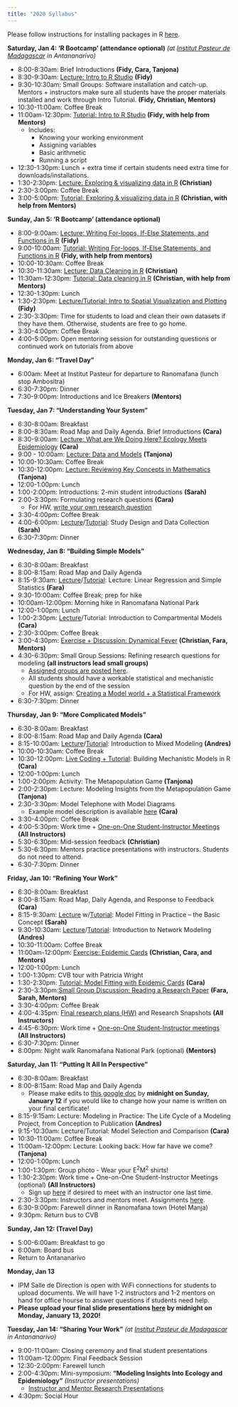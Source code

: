 ```yaml
---
title: "2020 Syllabus"
---
```


Please follow instructions for installing packages in R [here](E2M2-2018/E2M2_InstallPackages.html).


**Saturday, Jan 4: ‘R Bootcamp’ (attendance optional)** *(at [Institut Pasteur de Madagascar](http://www.pasteur.mg/) in Antananarivo)*

* 8:00-8:30am: Brief Introductions __(Fidy, Cara, Tanjona)__
* 8:30-9:30am: [Lecture: Intro to R Studio](E2M2-2020/Lectures/E2M2_2020_Rbasics.pdf) __(Fidy)__
* 9:30-10:30am: Small Groups: Software installation and catch-up. Mentors + instructors make sure all students have the proper materials installed and work through Intro Tutorial. __(Fidy, Christian, Mentors)__
* 10:30-11:00am: Coffee Break
* 11:00am-12:30pm: [Tutorial: Intro to R Studio](E2M2-2020/Tutorials/E2M2_2020_Rbasics.R)  __(Fidy, with help from Mentors)__
  * Includes:
      * Knowing your working environment
      * Assigning variables
      * Basic arithmetic
      * Running a script
* 12:30-1:30pm: Lunch + extra time if certain students need extra time for downloads/installations.
* 1:30-2:30pm: [Lecture: Exploring & visualizing data in R](E2M2-2020/Lectures/DataVisualization.pdf) __(Christian)__
* 2:30-3:00pm: Coffee Break 
* 3:00-5:00pm: [Tutorial: Exploring & visualizing data in R](E2M2-2020/Tutorials/DataVisualizing.zip) __(Christian, with help from Mentors)__

**Sunday, Jan 5: ‘R Bootcamp’ (attendance optional)** 

* 8:00-9:00am: [Lecture: Writing For-loops, If-Else Statements, and Functions in R](E2M2-2020/Lectures/R_Bootcamp_forLoopsFunctionsIfElse.pdf) __(Fidy)__
* 9:00-10:00am: [Tutorial: Writing For-loops, If-Else Statements, and Functions in R](E2M2-2020/Tutorials/E2M2_Bootcamp_If_Else.zip) __(Fidy, with help from mentors)__
* 10:00-10:30am: Coffee Break
* 10:30-11:30am: [Lecture: Data Cleaning in R](E2M2-2020/Lectures/Data_Cleaning.pdf) __(Christian)__
* 11:30am-12:30pm: [Tutorial: Data cleaning in R](E2M2-2020/Tutorials/CleaningData.zip) __(Christian, with help from Mentors)__
* 12:30-1:30pm: Lunch
* 1:30-2:30pm:  [Lecture/Tutorial: Intro to Spatial Visualization and Plotting](E2M2-2020/Tutorials/IntroSpatial.zip) __(Fidy)__
* 2:30-3:30pm: Time for students to load and clean their own datasets if they have them. Otherwise, students are free to go home.
* 3:30-4:00pm: Coffee Break
* 4:00-5:00pm: Open mentoring session for outstanding questions or continued work on tutorials from above

**Monday, Jan 6: “Travel Day"**

* 6:00am: Meet at Institut Pasteur for departure to Ranomafana (lunch stop Ambositra)
* 6:30-7:30pm: Dinner
* 7:30-9:00pm: Introductions and Ice Breakers __(Mentors)__

**Tuesday, Jan 7: “Understanding Your System”**

* 6:30-8:00am: Breakfast
* 8:00-8:30am: Road Map and Daily Agenda. Brief Introductions __(Cara)__
* 8:30-9:00am: [Lecture: What are We Doing Here? Ecology Meets Epidemiology](E2M2-2020/Lectures/E2M2_2020_Ecology_Meets_Epidemiology.pdf) __(Cara)__
* 9:00 - 10:00am: [Lecture: Data and Models](E2M2-2020/Lectures/Data_Models.pdf) __(Tanjona)__
* 10:00-10:30am: Coffee Break
* 10:30-12:00pm: [Lecture: Reviewing Key Concepts in Mathematics](E2M2-2020/Lectures/Basic_Math.pdf) __(Tanjona)__
* 12:00-1:00pm: Lunch
* 1:00-2:00pm: Introductions: 2-min student introductions __(Sarah)__
* 2:00-3:30pm: Formulating research questions __(Cara)__
  * For HW, [write your own research question](E2M2-2020/Activities/HW_Formulating_Research_Questions.pdf)
* 3:30-4:00pm: Coffee Break
* 4:00-6:00pm: [Lecture](E2M2-2020/Lectures/E2M2_Study_Design.pdf)/[Tutorial](E2M2-2020/Tutorials/Data_Study_Design.zip): Study Design and Data Collection __(Sarah)__
* 6:30-7:30pm: Dinner

**Wednesday, Jan 8: “Building Simple Models”**

* 6:30-8:00am: Breakfast
* 8:00-8:15am: Road Map and Daily Agenda 
* 8:15-9:30am: [Lecture](E2M2-2020/Lectures/BasicStatistics.pdf)/[Tutorial](E2M2-2020/Tutorials/LinearRegression.zip): Lecture: Linear Regression and Simple Statistics __(Fara)__
* 9:30-10:00am: Coffee Break; prep for hike
* 10:00am-12:00pm: Morning hike in Ranomafana National Park
* 12:00-1:00pm: Lunch
* 1:00-2:30pm: [Lecture](E2M2-2020/Lectures/IntroCompartmentalModels.pdf)/Tutorial: Introduction to Compartmental Models __(Cara)__
* 2:30-3:00pm: Coffee Break 
* 3:00-4:30pm: [Exercise + Discussion: Dynamical Fever](E2M2-2020/Activities/Dynamical_Fever_Upload.zip) __(Christian, Fara, Mentors)__
* 4:30-6:30pm: Small Group Sessions: Refining research questions for modeling __(all instructors lead small groups)__
  * [Assigned groups are posted here](E2M2-2020/Activities/Small_Group_Assignments.pdf).
  * All students should have a workable statistical and mechanistic question by the end of the session
  * For HW, assign: [Creating a Model world + a Statistical Framework](E2M2-2020/Activities/Model_Framework_HW.pdf)
* 6:30-7:30pm: Dinner


**Thursday, Jan 9: “More Complicated Models”**

* 6:30-8:00am: Breakfast
* 8:00-8:15am: Road Map and Daily Agenda __(Cara)__
* 8:15-10:00am: [Lecture](E2M2-2020/Lectures/GLMMs_for_Dynamical_Systems.pdf)/[Tutorial](E2M2-2020/Tutorials/Statistics_Mixed_Models.zip): Introduction to Mixed Modeling __(Andres)__
* 10:00-10:30am: Coffee Break
* 10:30-12:00pm: [Live Coding + Tutorial](E2M2-2020/Tutorials/IntroCompartmentalModelsNew.zip): Building Mechanistic Models in R __(Cara)__
* 12:00-1:00pm: Lunch
* 1:00-2:00pm: Activity: The Metapopulation Game __(Tanjona)__
* 2:00-2:30pm: Lecture: Modeling Insights from the Metapopulation Game __(Tanjona)__
* 2:30-3:30pm: Model Telephone with Model Diagrams
  * Example model description is available [here](E2M2-2020/Activities/Model_Telephone_Example_Model_Description.pdf) __(Cara)__
* 3:30-4:00pm: Coffee Break
* 4:00-5:30pm: Work time + [One-on-One Student-Instructor Meetings](E2M2-2020/Activities/OneOnOneInstructor_Meetings.pdf) __(All Instructors)__
* 5:30-6:30pm: Mid-session feedback __(Christian)__
* 5:30-6:30pm: Mentors practice presentations with instructors. Students do not need to attend. 
* 6:30-7:30pm: Dinner


**Friday, Jan 10: “Refining Your Work”**

* 6:30-8:00am: Breakfast
* 8:00-8:15am: Road Map, Daily Agenda, and Response to Feedback __(Cara)__
* 8:15-9:30am: [Lecture](E2M2-2020/Lectures/E2M2_Model_Fitting_the_Basic_Concept_2020.pdf) w/[Tutorial](E2M2-2020/Tutorials/E2M2_Model_Fitting_Basic_Concept_2020.zip): Model Fitting in Practice – the Basic Concept __(Sarah)__
* 9:30-10:30am: [Lecture](E2M2-2020/Lectures/IntroNetwork.pdf)/[Tutorial](E2M2-2020/Tutorials/NetworkModeling.zip): Introduction to Network Modeling __(Andres)__
* 10:30-11:00am: Coffee Break
* 11:00am-12:00pm: [Exercise: Epidemic Cards](E2M2-2020/Activities/Epidemic_Cards_Activity.zip) __(Christian, Cara, and Mentors)__
* 12:00-1:00pm: Lunch
* 1:00-1:30pm: CVB tour with Patricia Wright
* 1:30-2:30pm: [Tutorial: Model Fitting with Epidemic Cards](E2M2-2020/Tutorials/Epidemic_Cards.zip) __(Cara)__
* 2:30-3:30pm:[Small Group Discussion: Reading a Research Paper](E2M2-2020/Activities/Wesolowski_et_al_2016_Impact_of_RCV_on_CRS_in_Madagascar.pdf) __(Fara, Sarah, Mentors)__
* 3:30-4:00pm: Coffee Break
* 4:00-4:35pm: [Final research plans (HW)](E2M2-2020/Activities/E2M2-Final-Research-Plan.pdf) and Research Snapshots __(All Instructors)__
* 4:45-6:30pm: Work time + [One-on-One Student-Instructor meetings](E2M2-2020/Activities/OneOnOneMeetingsFriday.pdf) __(All Instructors)__
* 6:30-7:30pm: Dinner
* 8:00pm: Night walk Ranomafana National Park (optional) __(Mentors)__



**Saturday, Jan 11: “Putting It All In Perspective”**

* 6:30-8:00am: Breakfast
* 8:00-8:15am: Road Map and Daily Agenda 
  * Please make edits to [this google doc](https://docs.google.com/spreadsheets/d/14GL_uFwMGRIj2E93s-AZA4jgkAz4eaNhWXWvjwcbpXc/edit?usp=sharing) by **midnight on Sunday, January 12** if you would like to change how your name is written on your final certificate!
* 8:15-9:15am: Lecture: Modeling in Practice: The Life Cycle of a Modeling Project, from Conception to Publication  __(Andres)__
* 9:15-10:30am: Lecture/Tutorial: Model Selection and Comparison __(Cara)__
* 10:30-11:00am: Coffee Break
* 11:00am-12:00pm: Lecture: Looking back: How far have we come? __(Tanjona)__
* 12:00-1:00pm: Lunch
* 1:00-1:30pm: Group photo - Wear your E^2^M^2^ shirts! 
* 1:30-2:30pm: Work time + One-on-One Student-Instructor Meetings (optional) __(All Instructors)__
  * Sign up [here](https://docs.google.com/spreadsheets/d/1hYRysYM-zMEFTAiGehrMMaVcogAAwOGyVH_3gPFk7m8/edit?usp=sharing) if desired to meet with an instructor one last time.
* 2:30-3:30pm: Instructors and mentors meet. Assignments [here](E2M2-2020-Activities/Instructor-Mentor-Working-Groups.pdf).
* 6:30-9:00pm: Farewell dinner in Ranomafana town (Hotel Manja)
* 9:30pm: Return bus to CVB


**Sunday, Jan 12: (Travel Day)**

* 5:00-6:00am: Breakfast to go
* 6:00am: Board bus
* Return to Antananarivo 

**Monday, Jan 13**

* IPM Salle de Direction is open with WiFi connections for students to upload documents. We will have 1-2 instructors and 1-2 mentors on hand for office hourse to answer questions if students need help.
* **Please upload your final slide presentations [here](https://airtable.com/shrzMuduT6Vrh5zx2) by midnight on Monday, January 13, 2020!**

**Tuesday, Jan 14: "Sharing Your Work"** *(at [Institut Pasteur de Madagascar](http://www.pasteur.mg/) in Antananarivo)*

* 9:00-11:00am: Closing ceremony and final student presentations 
* 11:00am-12:00pm: Final Feedback Session
* 12:30-2:00pm: Farewell lunch
* 2:00-4:30pm: Mini-symposium: **“Modeling Insights Into Ecology and Epidemiology”** *(Instructor presentations)*
    * [Instructor and Mentor Research Presentations](E2M2-2020/Activities/E2M2-2020-IPM-Mini-Symposium.pdf)
* 4:30pm: Social Hour

